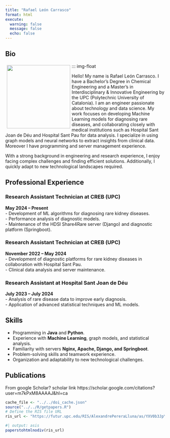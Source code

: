 ```yaml
---
title: "Rafael León Carrasco"
format: html
execute: 
  warning: false
  message: false
  echo: false
---
```


## Bio

::: img-float
![](images/IMG_rafa.jpg){style="float: left; margin: 5px; width: 200px;"}

Hello! My name is Rafael León Carrasco. I have a Bachelor’s Degree in Chemical Engineering and a Master’s in Interdisciplinary & Innovative Engineering by the UPC (Polytechnic University of Catalonia). I am an engineer passionate about technology and data science. My work focuses on developing Machine Learning models for diagnosing rare diseases, and collaborating closely with medical institutions such as Hospital Sant Joan de Déu and Hospital Sant Pau for data analysis. I specialize in using graph models and neural networks to extract insights from clinical data. Moreover I have programming and server management experience.

With a strong background in engineering and research experience, I enjoy facing complex challenges and finding efficient solutions. Additionally, I quickly adapt to new technological landscapes required.

## Professional Experience

### Research Assistant Technician at CREB (UPC)

**May 2024 – Present**\
- Development of ML algorithms for diagnosing rare kidney diseases.\
- Performance analysis of diagnostic models.\
- Maintenance of the HDSI Share4Rare server (Django) and diagnostic platform (Springboot).

### Research Assistant Technician at CREB (UPC)

**November 2022 – May 2024**\
- Development of diagnostic platforms for rare kidney diseases in collaboration with Hospital Sant Pau.\
- Clinical data analysis and server maintenance.

### Research Assistant at Hospital Sant Joan de Déu

**July 2023 – July 2024**\
- Analysis of rare disease data to improve early diagnosis.\
- Application of advanced statistical techniques and ML models.

## Skills

-   Programming in **Java** and **Python**.\
-   Experience with **Machine Learning**, graph models, and statistical analysis.\
-   Familiarity with servers **Nginx, Apache, Django, and Springboot**.\
-   Problem-solving skills and teamwork experience.\
-   Organization and adaptability to new technological challenges.

## Publications
 From google Scholar?
 scholar link https://scholar.google.com/citations?user=m7kPxM8AAAAJ&hl=ca
```r
cache_file <- "../../doi_cache.json"
source("../../R/getpapers.R")
# Define the RIS file URL
ris_url <- "https://futur.upc.edu/RIS/AlexandrePereraLluna/as/YXV0b3JpYUFydGljbGVSZXZpc3RhSW5kZXhhZGE=/?locale=en"
```

```r
#| output: asis
paperstohtmlnodiv(ris_url)
```
